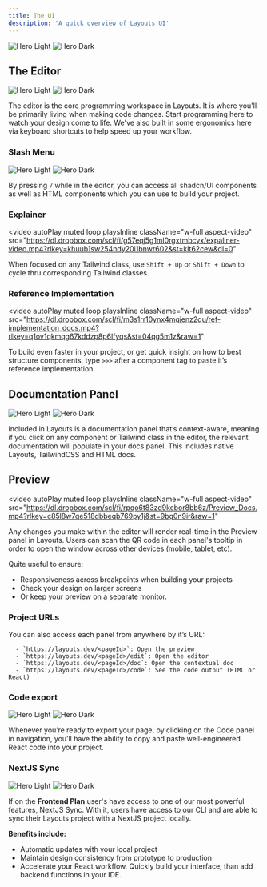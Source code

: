 ```yaml
---
title: The UI
description: 'A quick overview of Layouts UI'
---
```

<img
  className="block dark:hidden"
  src="/images/hero-graphic-UI.svg"
  alt="Hero Light"
/>
<img
  className="hidden dark:block"
  src="/images/hero-graphic-UI.svg"
  alt="Hero Dark"
/>


## The Editor 

 <img
  className="block dark:hidden"
  src="/images/editor_graphic.svg"
  alt="Hero Light"
/>
<img
  className="hidden dark:block"
  src="/images/editor_graphic.svg"
  alt="Hero Dark"
/>

  The editor is the core programming workspace in Layouts. It is where you'll be primarily living when making code changes. Start programming here to watch your design come to life. We've also built in some ergonomics here via keyboard shortcuts to help speed up your workflow.  

### Slash Menu
 <img
  className="block dark:hidden"
  src="/images/slash_graphic.svg"
  alt="Hero Light"
/>
<img
  className="hidden dark:block"
  src="/images/slash_graphic.svg"
  alt="Hero Dark"
/>

By pressing `/` while in the editor, you can access all shadcn/UI components as well as HTML components which you can use to build your project.

### Explainer
 <video
  autoPlay
  muted
  loop
  playsInline
  className="w-full aspect-video"
  src="https://dl.dropbox.com/scl/fi/g57eqj5g1ml0rgxtmbcyx/expaliner-video.mp4?rlkey=khuub1sw254ndy20i1bnwr602&st=klt62cew&dl=0"
></video>

When focused on any Tailwind class, use `Shift + Up` or `Shift + Down` to cycle thru corresponding Tailwind classes.

### Reference Implementation
<video
  autoPlay
  muted
  loop
  playsInline
  className="w-full aspect-video"
  src="https://dl.dropbox.com/scl/fi/m3s1rr10ynx4mqjenz2qu/ref-implementation_docs.mp4?rlkey=q1ov1qkmqg67kddzp8p6lfyqs&st=04qg5m1z&raw=1"
></video>

To build even faster in your project, or get quick insight on how to best structure components, type `>>>` after a component tag to paste it’s reference implementation. 


## Documentation Panel
<img
  className="block dark:hidden"
  src="/images/docspanel-graphic.svg"
  alt="Hero Light"
/>
<img
  className="hidden dark:block"
  src="/images/docspanel-graphic.svg"
  alt="Hero Dark"
/>

Included in Layouts is a documentation panel that’s context-aware, meaning if you click on any component or Tailwind class in the editor, the relevant documentation will populate in your docs panel.
This includes native Layouts, TailwindCSS and HTML docs.

## Preview
<video
  autoPlay
  muted
  loop
  playsInline
  className="w-full aspect-video"
  src="https://dl.dropbox.com/scl/fi/rpqo6t83zd9kcbor8bb6z/Preview_Docs.mp4?rlkey=c85l8w7qe518dbbeqb769py1j&st=9bg0n9ir&raw=1"
></video>

Any changes you make within the editor will render real-time in the Preview panel in Layouts. Users can scan the QR code in each panel's tooltip in order to open the window across other devices (mobile, tablet, etc). 

Quite useful to ensure:
- Responsiveness across breakpoints when building your projects
- Check your design on larger screens
- Or keep your preview on a separate monitor.

### Project URLs

You can also access each panel from anywhere by it’s URL:

      - `https://layouts.dev/<pageId>`: Open the preview 
      - `https://layouts.dev/<pageId>/edit`: Open the editor
      - `https://layouts.dev/<pageId>/doc`: Open the contextual doc
      - `https://layouts.dev/<pageId>/code`: See the code output (HTML or React)

### Code export

<img
  className="block dark:hidden"
  src="/images/code_export.svg"
  alt="Hero Light"
/>
<img
  className="hidden dark:block"
  src="/images/code_export.svg"
  alt="Hero Dark"
/>

Whenever you’re ready to export your page, by clicking on the Code panel in navigation, you’ll have the ability to copy and paste well-engineered React code into your project. 

### NextJS Sync

<img
  className="block dark:hidden"
  src="/images/code_export.svg"
  alt="Hero Light"
/>
<img
  className="hidden dark:block"
  src="/images/code_export.svg"
  alt="Hero Dark"
/>

If on the **Frontend Plan** user's have access to one of our most powerful features, NextJS Sync. With it, users have access to our CLI and are able to sync their Layouts project with a NextJS project locally.

**Benefits include:**
- Automatic updates with your local project 
- Maintain design consistency from prototype to production
- Accelerate your React workflow. Quickly build your interface, than add backend functions in your IDE. 

